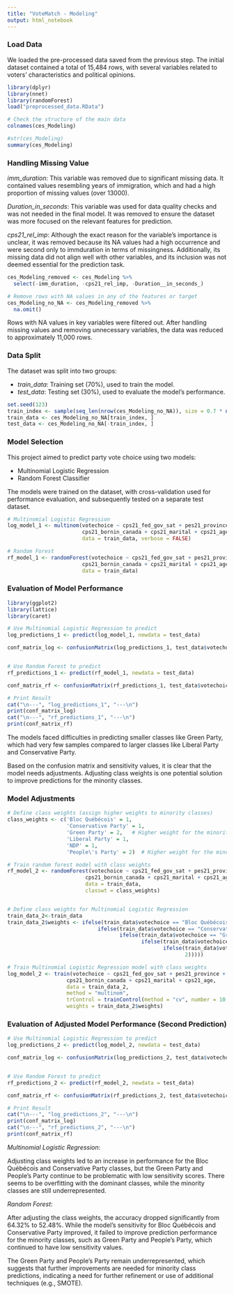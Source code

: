 ```yaml
---
title: "VoteMatch - Modeling"
output: html_notebook
---
```


### Load Data

We loaded the pre-processed data saved from the previous step.
The initial dataset contained a total of 15,484 rows, with several variables related to voters' characteristics and political opinions.

```r
library(dplyr)
library(nnet)
library(randomForest)
load("preprocessed_data.RData")

# Check the structure of the main data
colnames(ces_Modeling)
```
```r
#str(ces_Modeling)
summary(ces_Modeling)
```
### Handling Missing Value

*imm_duration*: This variable was removed due to significant missing data. It contained values resembling years of immigration, which and had a high proportion of missing values (over 13000).

*Duration__in_seconds_*: This variable was used for data quality checks and was not needed in the final model. It was removed to ensure the dataset was more focused on the relevant features for prediction.

*cps21_rel_imp*: Although the exact reason for the variable's importance is unclear, it was removed because its NA values had a high occurrence and were second only to immduration in terms of missingness. Additionally, its missing data did not align well with other variables, and its inclusion was not deemed essential for the prediction task.

```r
ces_Modeling_removed <- ces_Modeling %>%
  select(-imm_duration, -cps21_rel_imp, -Duration__in_seconds_)

# Remove rows with NA values in any of the features or target
ces_Modeling_no_NA <- ces_Modeling_removed %>%
  na.omit()
```

Rows with NA values in key variables were filtered out. After handling missing values and removing unnecessary variables, the data was reduced to approximately 11,000 rows.

### Data Split

The dataset was split into two groups:

- *train_data*: Training set (70%), used to train the model.
- *test_data*: Testing set (30%), used to evaluate the model's performance.

```r
set.seed(123)
train_index <- sample(seq_len(nrow(ces_Modeling_no_NA)), size = 0.7 * nrow(ces_Modeling_no_NA))
train_data <- ces_Modeling_no_NA[train_index, ]
test_data <- ces_Modeling_no_NA[-train_index, ]
```

### Model Selection

This project aimed to predict party vote choice using two models:

- Multinomial Logistic Regression
- Random Forest Classifier

The models were trained on the dataset, with cross-validation used for performance evaluation, and subsequently tested on a separate test dataset.

```r
# Multinomial Logistic Regression
log_model_1 <- multinom(votechoice ~ cps21_fed_gov_sat + pes21_province + pes21_inequal + pes21_abort2 +
                        cps21_bornin_canada + cps21_marital + cps21_age,
                        data = train_data, verbose = FALSE)

# Random Forest
rf_model_1 <- randomForest(votechoice ~ cps21_fed_gov_sat + pes21_province + pes21_inequal + pes21_abort2 +
                        cps21_bornin_canada + cps21_marital + cps21_age,
                        data = train_data)
```

### Evaluation of Model Performance

```r
library(ggplot2)
library(lattice)
library(caret)

# Use Multinomial Logistic Regression to predict
log_predictions_1 <- predict(log_model_1, newdata = test_data)

conf_matrix_log <- confusionMatrix(log_predictions_1, test_data$votechoice)


# Use Random Forest to predict
rf_predictions_1 <- predict(rf_model_1, newdata = test_data)

conf_matrix_rf <- confusionMatrix(rf_predictions_1, test_data$votechoice)

# Print Result
cat("\n---", "log_predictions_1", "---\n")
print(conf_matrix_log)
cat("\n---", "rf_predictions_1", "---\n")
print(conf_matrix_rf)
```

The models faced difficulties in predicting smaller classes like Green Party, which had very few samples compared to larger classes like Liberal Party and Conservative Party.

Based on the confusion matrix and sensitivity values, it is clear that the model needs adjustments. Adjusting class weights is one potential solution to improve predictions for the minority classes.

### Model Adjustments

```r
# Define class weights (assign higher weights to minority classes)
class_weights <- c('Bloc Québécois' = 1, 
                   'Conservative Party' = 1, 
                   'Green Party' = 2,   # Higher weight for the minority class
                   'Liberal Party' = 1, 
                   'NDP' = 1, 
                   'People\'s Party' = 2)  # Higher weight for the minority class

# Train random forest model with class weights
rf_model_2 <- randomForest(votechoice ~ cps21_fed_gov_sat + pes21_province + pes21_inequal + pes21_abort2 + 
                         cps21_bornin_canada + cps21_marital + cps21_age, 
                         data = train_data, 
                         classwt = class_weights)


# Define class weights for Multinomial Logistic Regression
train_data_2<-train_data
train_data_2$weights <- ifelse(train_data$votechoice == "Bloc Québécois", 1,
                             ifelse(train_data$votechoice == "Conservative Party", 1,
                                    ifelse(train_data$votechoice == "Green Party", 2,
                                           ifelse(train_data$votechoice == "Liberal Party", 1,
                                                  ifelse(train_data$votechoice == "NDP", 1, 
                                                         2)))))

# Train Multinomial Logistic Regression model with class weights
log_model_2 <- train(votechoice ~ cps21_fed_gov_sat + pes21_province + pes21_inequal + pes21_abort2 + 
                   cps21_bornin_canada + cps21_marital + cps21_age, 
                   data = train_data_2,
                   method = "multinom",  
                   trControl = trainControl(method = "cv", number = 10, verboseIter = FALSE), 
                   weights = train_data_2$weights)

```

### Evaluation of Adjusted Model Performance (Second Prediction)

```r
# Use Multinomial Logistic Regression to predict
log_predictions_2 <- predict(log_model_2, newdata = test_data)

conf_matrix_log <- confusionMatrix(log_predictions_2, test_data$votechoice)


# Use Random Forest to predict
rf_predictions_2 <- predict(rf_model_2, newdata = test_data)

conf_matrix_rf <- confusionMatrix(rf_predictions_2, test_data$votechoice)

# Print Result
cat("\n---", "log_predictions_2", "---\n")
print(conf_matrix_log)
cat("\n---", "rf_predictions_2", "---\n")
print(conf_matrix_rf)
```

*Multinomial Logistic Regression*: 

Adjusting class weights led to an increase in performance for the Bloc Québécois and Conservative Party classes, but the Green Party and People's Party continue to be problematic with low sensitivity scores. There seems to be overfitting with the dominant classes, while the minority classes are still underrepresented.

*Random Forest*:

After adjusting the class weights, the accuracy dropped significantly from 64.32% to 52.48%. While the model's sensitivity for Bloc Québécois and Conservative Party improved, it failed to improve prediction performance for the minority classes, such as Green Party and People's Party, which continued to have low sensitivity values.

The Green Party and People's Party remain underrepresented, which suggests that further improvements are needed for minority class predictions, indicating a need for further refinement or use of additional techniques (e.g., SMOTE).


```r

```

